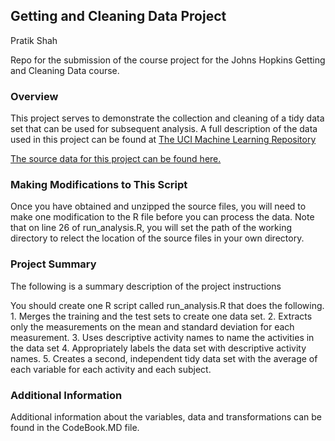 ## Getting and Cleaning Data Project

Pratik Shah

Repo for the submission of the course project for the Johns Hopkins Getting and Cleaning Data course.

### Overview
This project serves to demonstrate the collection and cleaning of a tidy data set that can be used for subsequent
analysis. A full description of the data used in this project can be found at [The UCI Machine Learning Repository](http://archive.ics.uci.edu/ml/datasets/Human+Activity+Recognition+Using+Smartphones)

[The source data for this project can be found here.](https://d396qusza40orc.cloudfront.net/getdata%2Fprojectfiles%2FUCI%20HAR%20Dataset.zip)

### Making Modifications to This Script
Once you have obtained and unzipped the source files, you will need to make one modification to the R file before you can process the data.
Note that on line 26 of run_analysis.R, you will set the path of the working directory to relect the location of the source files
in your own directory.

### Project Summary
The following is a summary description of the project instructions

You should create one R script called run_analysis.R that does the following. 
1. Merges the training and the test sets to create one data set.
2. Extracts only the measurements on the mean and standard deviation for each measurement. 
3. Uses descriptive activity names to name the activities in the data set
4. Appropriately labels the data set with descriptive activity names. 
5. Creates a second, independent tidy data set with the average of each variable for each activity and each subject. 

### Additional Information
Additional information about the variables, data and transformations can be found in the CodeBook.MD file.